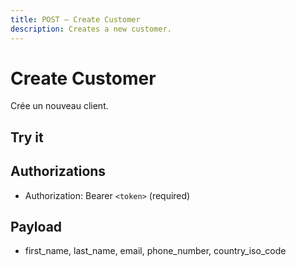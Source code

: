 ```yaml
---
title: POST — Create Customer
description: Creates a new customer.
---
```


# Create Customer

Crée un nouveau client.

## Try it

<ApiPlayground schema="/openapi.json" endpoint="/customers" method="post" />

## Authorizations

- Authorization: Bearer `<token>` (required)

## Payload

- first_name, last_name, email, phone_number, country_iso_code


